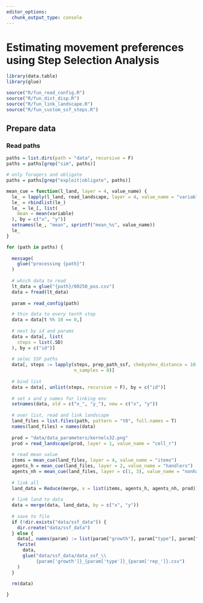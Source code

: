 ```yaml
---
editor_options: 
  chunk_output_type: console
---
```


# Estimating movement preferences using Step Selection Analysis

```r
library(data.table)
library(glue)
```

```r
source("R/fun_read_config.R")
source("R/fun_dist_disp.R")
source("R/fun_link_landscape.R")
source("R/fun_custom_ssf_steps.R")
```

## Prepare data

### Read paths

```r
paths = list.dirs(path = "data", recursive = F)
paths = paths[grep("sim", paths)]

# only foragers and obligate
paths = paths[grep("exploit|obligate", paths)]
```

```r
mean_cue = function(l_land, layer = 4, value_name) {
  le_ = lapply(l_land, read_landscape, layer = 4, value_name = "variable")
  le_ = rbindlist(le_)
  le_ = le_[, list(
    mean = mean(variable)
  ), by = c("x", "y")]
  setnames(le_, "mean", sprintf("mean_%s", value_name))
  le_
}
```


```r
for (path in paths) {
  
  message(
    glue("processing {path}")
  )
  
  # which data to read
  lt_data = glue("{path}/00250_pos.csv")
  data = fread(lt_data)
  
  param = read_config(path)

  # thin data to every tenth step
  data = data[t %% 10 == 0,]
  
  # nest by id and params
  data = data[, list(
    steps = list(.SD)
  ), by = c("id")]
  
  # selec SSF paths
  data[, steps := lapply(steps, prep_path_ssf, chebyshev_distance = 10,
                         n_samples = 8)]
  
  # bind list
  data = data[, unlist(steps, recursive = F), by = c("id")]
  
  # set x and y names for linking env
  setnames(data, old = c("x_", "y_"), new = c("x", "y"))
  
  # over list, read and link landscape
  land_files = list.files(path, pattern = "t0", full.names = T)
  names(land_files) = names(data)
  
  prod = "data/data_parameters/kernels32.png"
  prod = read_landscape(prod, layer = 1, value_name = "cell_r")
  
  # read mean value
  items = mean_cue(land_files, layer = 4, value_name = "items")
  agents_h = mean_cue(land_files, layer = 2, value_name = "handlers")
  agents_nh = mean_cue(land_files, layer = c(1, 3), value_name = "nonhand")
  
  # link all
  land_data = Reduce(merge, x = list(items, agents_h, agents_nh, prod))
  
  # link land to data
  data = merge(data, land_data, by = c("x", "y"))
  
  # save to file
  if (!dir.exists("data/ssf_data")) {
    dir.create("data/ssf_data")
  } else {
    data[, names(param) := list(param["growth"], param["type"], param["rep_"])]
    fwrite(
      data,
      glue("data/ssf_data/data_ssf_\\
           {param['growth']}_{param['type']}_{param['rep_']}.csv")
    )
  }
  
  rm(data)

}
```

